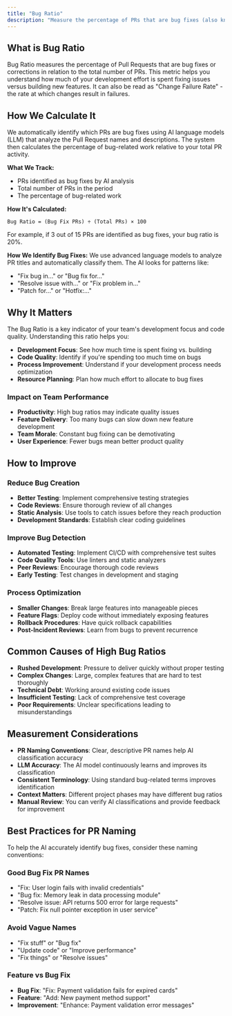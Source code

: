 ```yaml
---
title: "Bug Ratio"
description: "Measure the percentage of PRs that are bug fixes (also known as Change Failure Rate)"
---
```


## What is Bug Ratio

Bug Ratio measures the percentage of Pull Requests that are bug fixes or corrections in relation to the total number of PRs. This metric helps you understand how much of your development effort is spent fixing issues versus building new features. It can also be read as "Change Failure Rate" - the rate at which changes result in failures.

## How We Calculate It

We automatically identify which PRs are bug fixes using AI language models (LLM) that analyze the Pull Request names and descriptions. The system then calculates the percentage of bug-related work relative to your total PR activity.

**What We Track:**
- PRs identified as bug fixes by AI analysis
- Total number of PRs in the period
- The percentage of bug-related work

**How It's Calculated:**
```
Bug Ratio = (Bug Fix PRs) ÷ (Total PRs) × 100
```

For example, if 3 out of 15 PRs are identified as bug fixes, your bug ratio is 20%.

**How We Identify Bug Fixes:**
We use advanced language models to analyze PR titles and automatically classify them. The AI looks for patterns like:
- "Fix bug in..." or "Bug fix for..."
- "Resolve issue with..." or "Fix problem in..."
- "Patch for..." or "Hotfix:..."

## Why It Matters

The Bug Ratio is a key indicator of your team's development focus and code quality. Understanding this ratio helps you:

- **Development Focus**: See how much time is spent fixing vs. building
- **Code Quality**: Identify if you're spending too much time on bugs
- **Process Improvement**: Understand if your development process needs optimization
- **Resource Planning**: Plan how much effort to allocate to bug fixes

### Impact on Team Performance

- **Productivity**: High bug ratios may indicate quality issues
- **Feature Delivery**: Too many bugs can slow down new feature development
- **Team Morale**: Constant bug fixing can be demotivating
- **User Experience**: Fewer bugs mean better product quality

## How to Improve

### Reduce Bug Creation
- **Better Testing**: Implement comprehensive testing strategies
- **Code Reviews**: Ensure thorough review of all changes
- **Static Analysis**: Use tools to catch issues before they reach production
- **Development Standards**: Establish clear coding guidelines

### Improve Bug Detection
- **Automated Testing**: Implement CI/CD with comprehensive test suites
- **Code Quality Tools**: Use linters and static analyzers
- **Peer Reviews**: Encourage thorough code reviews
- **Early Testing**: Test changes in development and staging

### Process Optimization
- **Smaller Changes**: Break large features into manageable pieces
- **Feature Flags**: Deploy code without immediately exposing features
- **Rollback Procedures**: Have quick rollback capabilities
- **Post-Incident Reviews**: Learn from bugs to prevent recurrence

## Common Causes of High Bug Ratios

- **Rushed Development**: Pressure to deliver quickly without proper testing
- **Complex Changes**: Large, complex features that are hard to test thoroughly
- **Technical Debt**: Working around existing code issues
- **Insufficient Testing**: Lack of comprehensive test coverage
- **Poor Requirements**: Unclear specifications leading to misunderstandings

## Measurement Considerations

- **PR Naming Conventions**: Clear, descriptive PR names help AI classification accuracy
- **LLM Accuracy**: The AI model continuously learns and improves its classification
- **Consistent Terminology**: Using standard bug-related terms improves identification
- **Context Matters**: Different project phases may have different bug ratios
- **Manual Review**: You can verify AI classifications and provide feedback for improvement

## Best Practices for PR Naming

To help the AI accurately identify bug fixes, consider these naming conventions:

### Good Bug Fix PR Names
- "Fix: User login fails with invalid credentials"
- "Bug fix: Memory leak in data processing module"
- "Resolve issue: API returns 500 error for large requests"
- "Patch: Fix null pointer exception in user service"

### Avoid Vague Names
- "Fix stuff" or "Bug fix"
- "Update code" or "Improve performance"
- "Fix things" or "Resolve issues"

### Feature vs Bug Fix
- **Bug Fix**: "Fix: Payment validation fails for expired cards"
- **Feature**: "Add: New payment method support"
- **Improvement**: "Enhance: Payment validation error messages"
